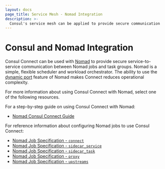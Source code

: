 ```yaml
---
layout: docs
page_title: Service Mesh - Nomad Integration
description: >-
  Consul's service mesh can be applied to provide secure communication between services managed by Nomad's scheduler and orchestrator functions, including Nomad jobs and task groups. Use the guide and reference documentation to learn more.
---
```


# Consul and Nomad Integration

Consul Connect can be used with [Nomad](https://www.nomadproject.io) to provide
secure service-to-service communication between Nomad jobs and task groups.
Nomad is a simple, flexible scheduler and workload orchestrator. The ability to
use the [dynamic port](https://www.nomadproject.io/docs/job-specification/network#dynamic-ports)
feature of Nomad makes Connect reduces operational complexity.

For more information
about using Consul Connect with Nomad, select one of the following resources.

For a step-by-step guide on using Consul Connect with Nomad:

- [Nomad Consul Connect Guide](https://www.nomadproject.io/docs/integrations/consul-connect)

For reference information about configuring Nomad jobs to use Consul Connect:

- [Nomad Job Specification - `connect`](https://www.nomadproject.io/docs/job-specification/connect)
- [Nomad Job Specification - `sidecar_service`](https://www.nomadproject.io/docs/job-specification/sidecar_service)
- [Nomad Job Specification - `sidecar_task`](https://www.nomadproject.io/docs/job-specification/sidecar_task)
- [Nomad Job Specification - `proxy`](https://www.nomadproject.io/docs/job-specification/proxy)
- [Nomad Job Specification - `upstreams`](https://www.nomadproject.io/docs/job-specification/upstreams)
